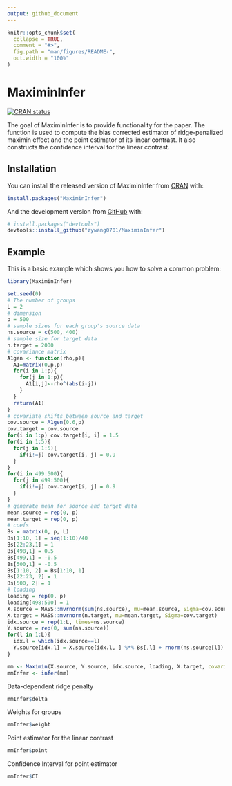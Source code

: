 ```yaml
---
output: github_document
---
```


<!-- README.md is generated from README.Rmd. Please edit that file -->

```r
knitr::opts_chunk$set(
  collapse = TRUE,
  comment = "#>",
  fig.path = "man/figures/README-",
  out.width = "100%"
)
```

# MaximinInfer

<!-- badges: start -->
[![CRAN status](https://www.r-pkg.org/badges/version/MaximinInfer)](https://CRAN.R-project.org/package=MaximinInfer)
<!-- badges: end -->

The goal of MaximinInfer is to provide functionality for the paper. The function is used to compute the bias corrected estimator of ridge-penalized maximin effect and the point 
estimator of its linear contrast. It also constructs the confidence interval for the linear contrast.

## Installation

You can install the released version of MaximinInfer from [CRAN](https://CRAN.R-project.org) with:

``` r
install.packages("MaximinInfer")
```

And the development version from [GitHub](https://github.com/) with:

``` r
# install.packages("devtools")
devtools::install_github("zywang0701/MaximinInfer")
```
## Example

This is a basic example which shows you how to solve a common problem:
```r
library(MaximinInfer)
```


```r
set.seed(0)
# The number of groups
L = 2
# dimension
p = 500
# sample sizes for each group's source data
ns.source = c(500, 400)
# sample size for target data
n.target = 2000
# covariance matrix
A1gen <- function(rho,p){
  A1=matrix(0,p,p)
  for(i in 1:p){
    for(j in 1:p){
      A1[i,j]<-rho^(abs(i-j))
    }
  }
  return(A1)
}
# covariate shifts between source and target
cov.source = A1gen(0.6,p)
cov.target = cov.source
for(i in 1:p) cov.target[i, i] = 1.5
for(i in 1:5){
  for(j in 1:5){
    if(i!=j) cov.target[i, j] = 0.9
  }
}
for(i in 499:500){
  for(j in 499:500){
    if(i!=j) cov.target[i, j] = 0.9
  }
}
# generate mean for source and target data
mean.source = rep(0, p)
mean.target = rep(0, p)
# coefs
Bs = matrix(0, p, L)
Bs[1:10, 1] = seq(1:10)/40
Bs[22:23,1] = 1
Bs[498,1] = 0.5
Bs[499,1] = -0.5
Bs[500,1] = -0.5
Bs[1:10, 2] = Bs[1:10, 1]
Bs[22:23, 2] = 1
Bs[500, 2] = 1
# loading
loading = rep(0, p)
loading[498:500] = 1
X.source = MASS::mvrnorm(sum(ns.source), mu=mean.source, Sigma=cov.source)
X.target = MASS::mvrnorm(n.target, mu=mean.target, Sigma=cov.target)
idx.source = rep(1:L, times=ns.source)
Y.source = rep(0, sum(ns.source))
for(l in 1:L){
  idx.l = which(idx.source==l)
  Y.source[idx.l] = X.source[idx.l, ] %*% Bs[,l] + rnorm(ns.source[l])
}

mm <- Maximin(X.source, Y.source, idx.source, loading, X.target, covariate.shift = TRUE)
mmInfer <- infer(mm)
```

Data-dependent ridge penalty
```r
mmInfer$delta
```


Weights for groups
```r
mmInfer$weight
```

Point estimator for the linear contrast
```r
mmInfer$point
```

Confidence Interval for point estimator
```r
mmInfer$CI
```

